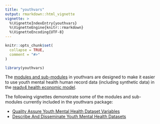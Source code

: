 ```yaml
---
title: "youthvars"
output: rmarkdown::html_vignette
vignette: >
  %\VignetteIndexEntry{youthvars}
  %\VignetteEngine{knitr::rmarkdown}
  %\VignetteEncoding{UTF-8}
---
```


```r
knitr::opts_chunk$set(
  collapse = TRUE,
  comment = "#>"
)
```

```r
library(youthvars)
```
The [modules and sub-modules](https://www.ready4-dev.com/docs/framework/implementation/modularity/) in youthvars are designed to make it easier to use youth mental health human record data (including synthetic data) in the [ready4 health economic model](https://www.ready4-dev.com/docs/model/).

The following vignettes demonstrate some of the modules and sub-modules currently included in the youthvars package:

- [Quality Assure Youth Mental Health Dataset Variables](V_01.html)
- [Describe And Disseminate Youth Mental Health Datasets](V_02.html)
